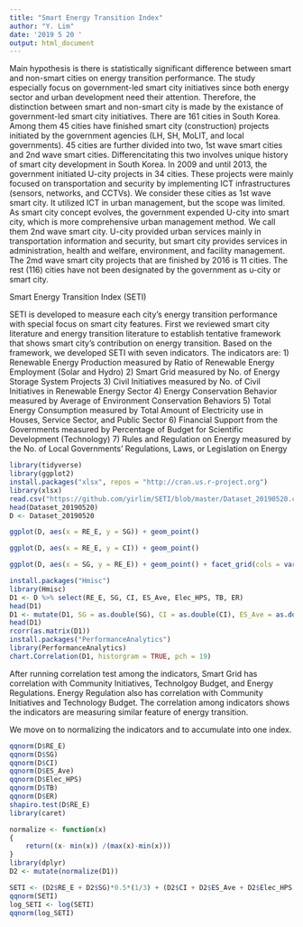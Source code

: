 ```yaml
---
title: "Smart Energy Transition Index"
author: "Y. Lim"
date: '2019 5 20 '
output: html_document
---
```


Main hypothesis is there is statistically significant difference between smart and non-smart cities on energy transition performance.
The study especially focus on government-led smart city initiatives since both energy sector and urban development need their attention.
Therefore, the distinction between smart and non-smart city is made by the existance of government-led smart city initiatives. 
There are 161 cities in South Korea. Among them 45 cities have finished smart city (construction) projects initiated by the government agencies (LH, SH, MoLIT, and local governments). 45 cities are further divided into two, 1st wave smart cities and 2nd wave smart cities. Differencitating this two involves unique history of smart city development in South Korea. In 2009 and until 2013, the government initiated U-city projects in 34 cities. These projects were mainly focused on transportation and security by implementing ICT infrastructures (sensors, networks, and CCTVs). We consider these cities as 1st wave smart city. It utilized ICT in urban management, but the scope was limited. As smart city concept evolves, the government expended U-city into smart city, which is more comprehensive urban management method. We call them 2nd wave smart city. U-city provided urban services mainly in transportation information and security, but smart city provides services in administration, health and welfare, environment, and facility management. The 2md wave smart city projects that are finished by 2016 is 11 cities. The rest (116) cities have not been designated by the government as u-city or smart city. 

Smart Energy Transition Index (SETI)

SETI is developed to measure each city's energy transition performance with special focus on smart city features. First we reviewed smart city literature and energy transition literature to establish tentative framework that shows smart city's contribution on energy transition. Based on the framework, we developed SETI with seven indicators. The indicators are:
1) Renewable Energy Production measured by Ratio of Renewable Energy Employment (Solar and Hydro)
2) Smart Grid measured by No. of Energy Storage System Projects
3) Civil Initiatives measured by No. of Civil Initiatives in Renewable Energy Sector
4) Energy Conservation Behavior measured by Average of Environment Conservation Behaviors
5) Total Energy Consumption measured by Total Amount of Electricity use in Houses, Service Sector, and Public Sector
6) Financial Support from the Governments measured by Percentage of Budget for Scientific Development (Technology)
7) Rules and Regulation on Energy measured by the No. of Local Governments' Regulations, Laws, or Legislation on Energy

```r
library(tidyverse)
library(ggplot2)
install.packages("xlsx", repos = "http://cran.us.r-project.org")
library(xlsx)
read.csv("https://github.com/yirlim/SETI/blob/master/Dataset_20190520.csv")
head(Dataset_20190520)
D <- Dataset_20190520
```


```r
ggplot(D, aes(x = RE_E, y = SG)) + geom_point()
```

```r
ggplot(D, aes(x = RE_E, y = CI)) + geom_point()
```

```r
ggplot(D, aes(x = SG, y = RE_E)) + geom_point() + facet_grid(cols = vars(D$Smart_City))
```

```r
install.packages("Hmisc")
library(Hmisc)
D1 <- D %>% select(RE_E, SG, CI, ES_Ave, Elec_HPS, TB, ER)
head(D1)
D1 <- mutate(D1, SG = as.double(SG), CI = as.double(CI), ES_Ave = as.double(ES_Ave), Elec_HPS = as.double(Elec_HPS))
head(D1)
rcorr(as.matrix(D1))
install.packages("PerformanceAnalytics")
library(PerformanceAnalytics)
chart.Correlation(D1, historgram = TRUE, pch = 19)
```


After running correlation test among the indicators, Smart Grid has correlation with Community Initiatives, Technolgoy Budget, and Energy Regulations. Energy Regulation also has correlation with Community Initiatives and Technology Budget. The correlation among indicators shows the indicators are measuring similar feature of energy transition. 

We move on to normalizing the indicators and to accumulate into one index. 

```r
qqnorm(D$RE_E)
qqnorm(D$SG)
qqnorm(D$CI)
qqnorm(D$ES_Ave)
qqnorm(D$Elec_HPS)
qqnorm(D$TB)
qqnorm(D$ER)
shapiro.test(D$RE_E)
library(caret)
```

```r
normalize <- function(x)
{
    return((x- min(x)) /(max(x)-min(x)))
}
library(dplyr)
D2 <- mutate(normalize(D1))

SETI <- (D2$RE_E + D2$SG)*0.5*(1/3) + (D2$CI + D2$ES_Ave + D2$Elec_HPS)*(1/3)^2 + (D2$TB + D2$ER)*0.5*(1/3)
qqnorm(SETI)
log_SETI <- log(SETI)
qqnorm(log_SETI)
```

